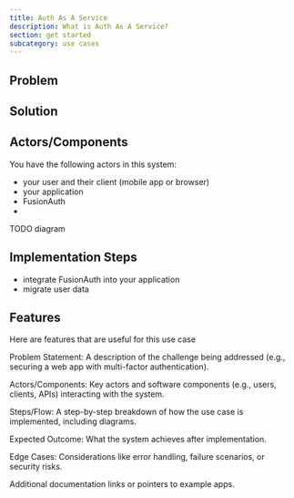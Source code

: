 ```yaml
---
title: Auth As A Service
description: What is Auth As A Service?
section: get started
subcategory: use cases
---
```


## Problem 

## Solution

## Actors/Components

You have the following actors in this system:

* your user and their client (mobile app or browser)
* your application
* FusionAuth
* 

TODO diagram

## Implementation Steps

* integrate FusionAuth into your application
* migrate user data

## Features

Here are features that are useful for this use case

Problem Statement: A description of the challenge being addressed (e.g., securing a web app with multi-factor authentication).

Actors/Components: Key actors and software components (e.g., users, clients, APIs) interacting with the system.

Steps/Flow: A step-by-step breakdown of how the use case is implemented, including diagrams.

Expected Outcome: What the system achieves after implementation.

Edge Cases: Considerations like error handling, failure scenarios, or security risks.

Additional documentation links or pointers to example apps.
